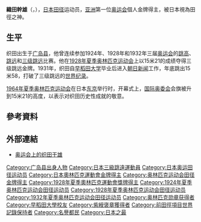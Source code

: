 {{Infobox sportsperson
| name                      = 織田幹雄
| image                     = Mikio Oda 02.jpg
| image_size                = 
| alt                       = 
| caption                   = 
| real_name                 = 
| native_name               = 
| native_name_lang          = 
| romanizedname             = 
| english_name              = 
| birth_name                = 
| nickname                  = 
| nationality               = {{JPN}}
| national_team             = {{JPN}}
| ethnicity                 = 
| hometown                  = 
| citizenship               = 
| birth_date                = {{Birth date|year=1905|month=3|day=30}}
| birth_place               = {{JPN-EMP}}[[廣島縣|廣島縣]][[安藝郡_(廣島縣)|安藝郡]]海田市町（現[[海田町|海田町]]）
| death_date                = {{Death date and age|1998|12|2|1905|3|30}}
| death_place               = {{JPN}}[[神奈川縣|神奈川縣]][[鎌倉市|鎌倉市]]
| resting_place             = 
| resting_place_coordinates = 
| monuments                 = 
| residence                 = {{JPN}}
| education                 = 早稻田大學
| alma_mater                = 早稻田大學
| occupation                = 
{{ubl
|早稻田大學教授（1965-1998）
|早稻田大學競走部部長（1970-1974）
}}
| years_active              = 1923 - 1998
| height                    = {{height|m=1.67}}
| weight                    = {{weight|kg=65}}
| spouse                    = 
| country                   = {{JPN}}
| sport                     = 田徑
| event                     = 混合運動
| collegeteam               = 早稻田大學競走部
| league                    = 
| league_type               = 
| former_partner            = 
| retired                   = 
| coaching                  = 
| worlds                    = 
| regionals                 = 
{{ubl
|'''1923年遠東運動會'''：跳高第三名
|'''1923年遠東運動會'''：三級跳遠第一名
|'''1923年遠東運動會'''：跳遠第一名
|'''1925年遠東運動會'''：三級跳遠第一名
|'''1927年遠東運動會'''：三級跳遠第一名
|'''1927年遠東運動會'''：跳遠第一名
|'''1927年遠東運動會'''：十項混合運動第一名
|'''1930年遠東運動會'''：撐竿跳高第二名
|'''1930年遠東運動會'''：三級跳遠第一名
|'''1930年遠東運動會'''：跳遠第二名
}}
| nationals                 = 
{{ubl
|'''1925年日本陸上競技選手權大會男子組'''：三級跳遠第一名
|'''1925年日本陸上競技選手權大會男子組'''：十項混合運動第一名
|'''1926年日本陸上競技選手權大會男子組'''：三級跳遠第一名
|'''1926年日本陸上競技選手權大會男子組'''：跳遠第一名
|'''1926年日本陸上競技選手權大會男子組'''：4×100公尺接力第一名
|'''1927年日本陸上競技選手權大會男子組'''：三級跳遠第一名
|'''1927年日本陸上競技選手權大會男子組'''：4×100公尺接力第一名
|'''1927年日本陸上競技選手權大會男子組'''：十項混合運動第一名
|'''1928年日本學生陸上競技對校選手權大會男子組'''：三級跳遠第一名
|'''1928年日本學生陸上競技對校選手權大會男子組'''：跳遠第一名
|'''1928年日本學生陸上競技對校選手權大會男子組'''：110公尺跨欄第一名
|'''1928年日本陸上競技選手權大會男子組'''：三級跳遠第一名
|'''1929年日本學生陸上競技對校選手權大會男子組'''：三級跳遠第一名
|'''1929年日本學生陸上競技對校選手權大會男子組'''：跳遠第一名
|'''1929年日本學生陸上競技對校選手權大會男子組'''：4×100公尺接力第一名
|'''1929年日本陸上競技選手權大會男子組'''：三級跳遠第一名
|'''1929年日本陸上競技選手權大會男子組'''：4×100公尺接力第一名
|'''1930年日本學生陸上競技對校選手權大會男子組'''：撐竿跳高第一名
|'''1930年日本學生陸上競技對校選手權大會男子組'''：三級跳遠第一名
|'''1930年日本學生陸上競技對校選手權大會男子組'''：跳遠第一名
|'''1930年日本學生陸上競技對校選手權大會男子組'''：4×100公尺接力第一名
}}
| olympics                  = 
{{ubl
|'''1924年夏季奧林匹克運動會'''：三級跳遠第6名
|'''1928年夏季奧林匹克運動會'''：跳高第7名
|'''1928年夏季奧林匹克運動會'''：三級跳遠第1名
|'''1932年夏季奧林匹克運動會'''：三級跳遠第12名
}}
| pb                        = 
{{ubl
|'''撐竿跳高'''：3.78公尺 （1930年）
|'''跳高'''：1.92公尺 （1927年）
|'''三級跳遠'''：15.58公尺 （1931年）
|'''跳遠'''：7.38公尺 （1928年）
|'''110公尺跨欄'''：16.0秒（手動） （1928年）
|'''十項混合運動（1920 Tables）'''：6784.265 （1926年）
}}
| medaltemplates            = 
{{MedalCountry|{{JPN}}}}
{{MedalSport|男子田徑}}
{{MedalCompetition|遠東運動會}}
{{MedalBronze|1923年日本大阪府|跳高}}
{{MedalGold|1923年日本大阪府|三級跳遠}}
{{MedalGold|1923年日本大阪府|跳遠}}
{{MedalGold|1925年菲律賓馬尼拉|三級跳遠}}
{{MedalGold|1927年中華民國上海特別市|三級跳遠}}
{{MedalGold|1927年中華民國上海特別市|跳遠}}
{{MedalGold|1927年中華民國上海特別市|十項混合運動}}
{{MedalSilver|1930年日本東京都|撐竿跳高}}
{{MedalGold|1930年日本東京都|三級跳遠}}
{{MedalSilver|1930年日本東京都|跳遠}}
{{MedalCompetition|夏季奧林匹克運動會}}
{{MedalGold|1928年荷蘭阿姆斯特丹|三級跳遠}}
| updated                   = 2017年1月8日
}}
{{japanese|japanese=織田 幹雄|kana=おだ みきお|romaji=Oda Mikio}}
'''織田幹雄'''（{{jpn|j=織田 幹雄|hg=おだ みきお|rm=Oda Mikio}}，{{bd|1905年|3月30日|1998年|12月2日}}），[[日本|日本]][[田径|田径]]运动员，[[亚洲|亚洲]]第一位[[奥运会|奥运会]]個人金牌得主，被日本視為田徑之神。

==生平==
织田出生于[[广岛县|广岛县]]，他曾连续参加1924年、1928年和1932年三届[[奥运会|奥运会]]的[[跳高|跳高]]、[[跳远|跳远]]和[[三级跳远|三级跳远]]比赛。他在[[1928年夏季奥林匹克运动会|1928年夏季奥林匹克运动会]]上以15米21的成绩夺得三级跳远金牌。1931年，织田自[[早稻田大学|早稻田大学]]毕业后进入[[朝日新闻|朝日新闻]]工作，年底跳出15米58，打破了三级跳远的[[世界纪录|世界纪录]]。

[[1964年夏季奥林匹克运动会|1964年夏季奥林匹克运动会]]在日本[[东京|东京]]举行时，开幕式上，[[国际奥委会|国际奥委会]]会旗被升到15米21的高度，以表示对织田历史性成就的敬意。

== 參考資料 ==
{{Reflist}}

== 外部連結 ==
* [http://www.olympic.org/uk/athletes/profiles/bio_uk.asp?PAR_I_ID=51466 奥运会上的织田干雄]

{{Footer Olympic Champions Triple Jump Men}}

{{Authority control}}
{{DEFAULTSORT:Oda Mikio}}
[[Category:广岛县出身人物|Category:广岛县出身人物]]
[[Category:日本三級跳遠運動員|Category:日本三級跳遠運動員]]
[[Category:日本奥运田径运动员|Category:日本奥运田径运动员]]
[[Category:日本奧林匹克運動會金牌得主|Category:日本奧林匹克運動會金牌得主]]
[[Category:奥林匹克运动会田径金牌得主|Category:奥林匹克运动会田径金牌得主]]
[[Category:1928年夏季奧林匹克運動會獎牌得主|Category:1928年夏季奧林匹克運動會獎牌得主]]
[[Category:1924年夏季奥林匹克运动会田径运动员|Category:1924年夏季奥林匹克运动会田径运动员]]
[[Category:1928年夏季奥林匹克运动会田径运动员|Category:1928年夏季奥林匹克运动会田径运动员]]
[[Category:1932年夏季奥林匹克运动会田径运动员|Category:1932年夏季奥林匹克运动会田径运动员]]
[[Category:奥林匹克勋章获得者|Category:奥林匹克勋章获得者]]
[[Category:早稻田大學校友|Category:早稻田大學校友]]
[[Category:紫綬褒章獲得者|Category:紫綬褒章獲得者]]
[[Category:前田徑項目世界記錄保持者|Category:前田徑項目世界記錄保持者]]
[[Category:名譽都民|Category:名譽都民]]
[[Category:日本之最|Category:日本之最]]